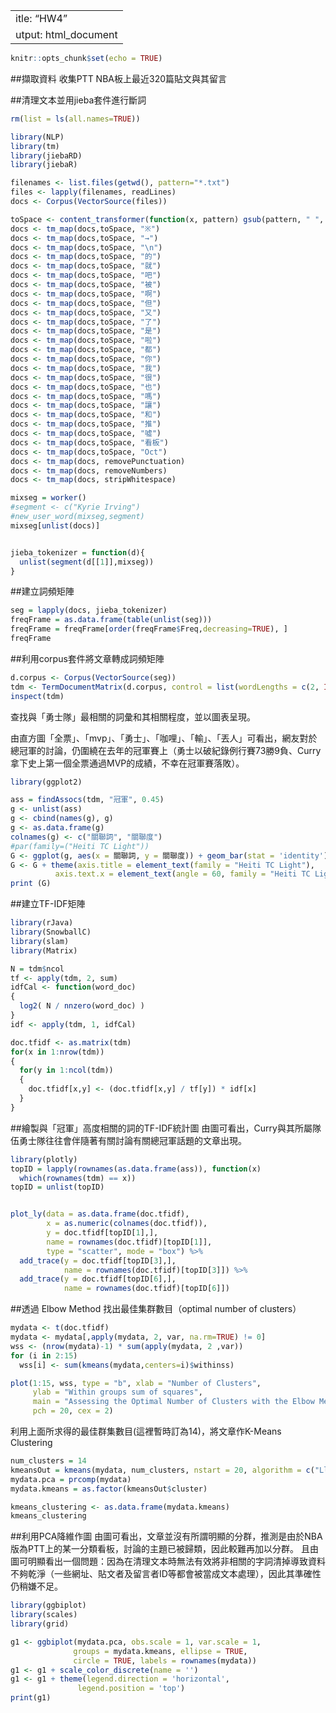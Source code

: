  ---
title: "HW4"
output: html_document
---

```r
knitr::opts_chunk$set(echo = TRUE)
```
##擷取資料
收集PTT NBA板上最近320篇貼文與其留言

##清理文本並用jieba套件進行斷詞
```r
rm(list = ls(all.names=TRUE))

library(NLP)
library(tm)
library(jiebaRD)
library(jiebaR)

filenames <- list.files(getwd(), pattern="*.txt")
files <- lapply(filenames, readLines)
docs <- Corpus(VectorSource(files))

toSpace <- content_transformer(function(x, pattern) gsub(pattern, " ", x))
docs <- tm_map(docs,toSpace, "※")
docs <- tm_map(docs,toSpace, "→")
docs <- tm_map(docs,toSpace, "\n")
docs <- tm_map(docs,toSpace, "的")
docs <- tm_map(docs,toSpace, "就")
docs <- tm_map(docs,toSpace, "吧")
docs <- tm_map(docs,toSpace, "被")
docs <- tm_map(docs,toSpace, "啊")
docs <- tm_map(docs,toSpace, "但")
docs <- tm_map(docs,toSpace, "又")
docs <- tm_map(docs,toSpace, "了")
docs <- tm_map(docs,toSpace, "是")
docs <- tm_map(docs,toSpace, "啦")
docs <- tm_map(docs,toSpace, "都")
docs <- tm_map(docs,toSpace, "你")
docs <- tm_map(docs,toSpace, "我")
docs <- tm_map(docs,toSpace, "很")
docs <- tm_map(docs,toSpace, "也")
docs <- tm_map(docs,toSpace, "嗎")
docs <- tm_map(docs,toSpace, "讓")
docs <- tm_map(docs,toSpace, "和")
docs <- tm_map(docs,toSpace, "推")
docs <- tm_map(docs,toSpace, "噓")
docs <- tm_map(docs,toSpace, "看板")
docs <- tm_map(docs,toSpace, "Oct")
docs <- tm_map(docs, removePunctuation)
docs <- tm_map(docs, removeNumbers)
docs <- tm_map(docs, stripWhitespace)

mixseg = worker()
#segment <- c("Kyrie Irving")
#new_user_word(mixseg,segment)
mixseg[unlist(docs)]


jieba_tokenizer = function(d){
  unlist(segment(d[[1]],mixseg))
}
```
##建立詞頻矩陣
```r
seg = lapply(docs, jieba_tokenizer)
freqFrame = as.data.frame(table(unlist(seg)))
freqFrame = freqFrame[order(freqFrame$Freq,decreasing=TRUE), ]
freqFrame
```
##利用corpus套件將文章轉成詞頻矩陣
```r
d.corpus <- Corpus(VectorSource(seg))
tdm <- TermDocumentMatrix(d.corpus, control = list(wordLengths = c(2, Inf)))
inspect(tdm)
```
查找與「勇士隊」最相關的詞彙和其相關程度，並以圖表呈現。

由直方圖「全票」、「mvp」、「勇士」、「咖哩」、「輸」、「丟人」可看出，網友對於總冠軍的討論，仍圍繞在去年的冠軍賽上（勇士以破紀錄例行賽73勝9負、Curry拿下史上第一個全票通過MVP的成績，不幸在冠軍賽落敗）。

```r
library(ggplot2)

ass = findAssocs(tdm, "冠軍", 0.45)
g <- unlist(ass)
g <- cbind(names(g), g) 
g <- as.data.frame(g)
colnames(g) <- c("關聯詞", "關聯度")
#par(family=("Heiti TC Light"))
G <- ggplot(g, aes(x = 關聯詞, y = 關聯度)) + geom_bar(stat = 'identity') + labs(x = '關聯詞',y = '關聯度')
G <- G + theme(axis.title = element_text(family = "Heiti TC Light"),
          axis.text.x = element_text(angle = 60, family = "Heiti TC Light", hjust = 1))
print (G)
```
##建立TF-IDF矩陣
```r

library(rJava)
library(SnowballC)
library(slam)
library(Matrix)

N = tdm$ncol
tf <- apply(tdm, 2, sum)
idfCal <- function(word_doc)
{
  log2( N / nnzero(word_doc) )
}
idf <- apply(tdm, 1, idfCal)

doc.tfidf <- as.matrix(tdm)
for(x in 1:nrow(tdm))
{
  for(y in 1:ncol(tdm))
  {
    doc.tfidf[x,y] <- (doc.tfidf[x,y] / tf[y]) * idf[x]
  }
}
```
##繪製與「冠軍」高度相關的詞的TF-IDF統計圖
由圖可看出，Curry與其所屬隊伍勇士隊往往會伴隨著有關討論有關總冠軍話題的文章出現。
```r
library(plotly)
topID = lapply(rownames(as.data.frame(ass)), function(x)
  which(rownames(tdm) == x))
topID = unlist(topID)


plot_ly(data = as.data.frame(doc.tfidf),
        x = as.numeric(colnames(doc.tfidf)),
        y = doc.tfidf[topID[1],],
        name = rownames(doc.tfidf)[topID[1]],
        type = "scatter", mode = "box") %>%
  add_trace(y = doc.tfidf[topID[3],],
            name = rownames(doc.tfidf)[topID[3]]) %>%
  add_trace(y = doc.tfidf[topID[6],],
            name = rownames(doc.tfidf)[topID[6]])
```
##透過 Elbow Method 找出最佳集群數目（optimal number of clusters）
```r
mydata <- t(doc.tfidf)
mydata <- mydata[,apply(mydata, 2, var, na.rm=TRUE) != 0]
wss <- (nrow(mydata)-1) * sum(apply(mydata, 2 ,var))
for (i in 2:15)
  wss[i] <- sum(kmeans(mydata,centers=i)$withinss)

plot(1:15, wss, type = "b", xlab = "Number of Clusters",
     ylab = "Within groups sum of squares",
     main = "Assessing the Optimal Number of Clusters with the Elbow Method",
     pch = 20, cex = 2)
```
利用上面所求得的最佳群集數目(這裡暫時訂為14)，將文章作K-Means Clustering
```r
num_clusters = 14
kmeansOut = kmeans(mydata, num_clusters, nstart = 20, algorithm = c("Lloyd"), iter.max = 30)
mydata.pca = prcomp(mydata)
mydata.kmeans = as.factor(kmeansOut$cluster)

kmeans_clustering <- as.data.frame(mydata.kmeans)
kmeans_clustering
```
##利用PCA降維作圖
由圖可看出，文章並沒有所謂明顯的分群，推測是由於NBA版為PTT上的某一分類看板，討論的主題已被歸類，因此較難再加以分群。
且由圖可明顯看出一個問題：因為在清理文本時無法有效將非相關的字詞清掉導致資料不夠乾淨（一些網址、貼文者及留言者ID等都會被當成文本處理），因此其準確性仍稍嫌不足。
```r

library(ggbiplot)
library(scales)
library(grid)

g1 <- ggbiplot(mydata.pca, obs.scale = 1, var.scale = 1, 
              groups = mydata.kmeans, ellipse = TRUE, 
              circle = TRUE, labels = rownames(mydata))
g1 <- g1 + scale_color_discrete(name = '')
g1 <- g1 + theme(legend.direction = 'horizontal', 
               legend.position = 'top')
print(g1)
```
